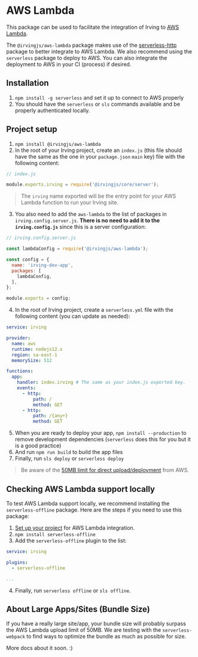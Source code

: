 <Meta title="Packages/AWS Lambda" />

# AWS Lambda
This package can be used to facilitate the integration of Irving to [AWS Lambda](https://aws.amazon.com/lambda/).

The `@irvingjs/aws-lambda` package makes use of the [serverless-http](https://www.npmjs.com/package/serverless-http) package to better integrate to AWS Lambda. We also recommend using the `serverless` package to deploy to AWS. You can also integrate the deployment to AWS in your CI (process) if desired.

## Installation
1. `npm install -g serverless` and set it up to connect to AWS properly
2. You should have the `serverless` or `sls` commands available and be properly authenticated locally.

## Project setup
1. `npm install @irvingjs/aws-lambda`
2. In the root of your Irving project, create an `index.js` (this file should have the same as the one in your `package.json` `main` key) file with the following content:
```javascript
// index.js

module.exports.irving = require('@irvingjs/core/server');
```
> The `irving` name exported will be the entry point for your AWS Lambda function to run your Irving site.
3. You also need to add the `aws-lambda` to the list of packages in `irving.config.server.js`. **There is no need to add it to the `irving.config.js`** since this is a server configuration:
```javascript
// irving.config.server.js

const lambdaConfig = require('@irvingjs/aws-lambda');

const config = {
  name: 'irving-dev-app',
  packages: [
    lambdaConfig,
  ],
};

module.exports = config;
```
4. In the root of Irving project, create a `serverless.yml` file with the following content (you can update as needed):
```yml
service: irving

provider:
  name: aws
  runtime: nodejs12.x
  region: sa-east-1
  memorySize: 512

functions:
  app:
    handler: index.irving # The same as your index.js exported key.
    events:
      - http:
          path: /
          method: GET
      - http:
          path: /{any+}
          method: GET
```
5. When you are ready to deploy your app, `npm install --production` to remove development dependencies (`serverless` does this for you but it is a good practice)
6. And run `npm run build` to build the app files
7. Finally, run `sls deploy` or `serverless deploy`

> Be aware of the [50MB limit for direct upload/deployment](https://docs.aws.amazon.com/lambda/latest/dg/gettingstarted-limits.html) from AWS.

## Checking AWS Lambda support locally

To test AWS Lambda support locally, we recommend installing the `serverless-offline` package. Here are the steps if you need to use this package:

1. [Set up your project](#Project-setup) for AWS Lambda integration.
2. `npm install serverless-offline`
3. Add the `serverless-offline` plugin to the list:
```yml
service: irving

plugins:
  - serverless-offline

...
```
4. Finally, run `serverless offline` or `sls offline`.

## About Large Apps/Sites (Bundle Size)

If you have a really large site/app, your bundle size will probably surpass the AWS Lambda upload limit of 50MB. We are testing with the `serverless-webpack` to find ways to optimize the bundle as much as possible for size.

More docs about it soon. :)
